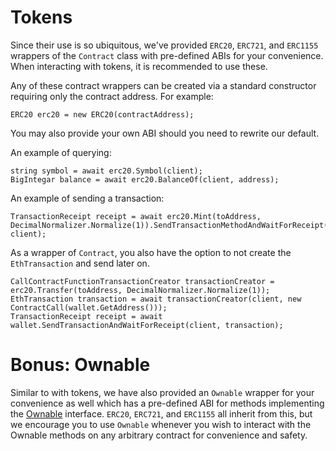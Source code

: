# Tokens 

Since their use is so ubiquitous, we've provided `ERC20`, `ERC721`, and `ERC1155` wrappers of the `Contract` class with pre-defined ABIs for your convenience. When interacting with tokens, it is recommended to use these.

Any of these contract wrappers can be created via a standard constructor requiring only the contract address. For example:
```
ERC20 erc20 = new ERC20(contractAddress);
```
You may also provide your own ABI should you need to rewrite our default.

An example of querying:
```
string symbol = await erc20.Symbol(client);
BigIntegar balance = await erc20.BalanceOf(client, address);
```

An example of sending a transaction:
```
TransactionReceipt receipt = await erc20.Mint(toAddress, DecimalNormalizer.Normalize(1)).SendTransactionMethodAndWaitForReceipt(wallet, client);
```
As a wrapper of `Contract`, you also have the option to not create the `EthTransaction` and send later on.
```
CallContractFunctionTransactionCreator transactionCreator = erc20.Transfer(toAddress, DecimalNormalizer.Normalize(1));
EthTransaction transaction = await transactionCreator(client, new ContractCall(wallet.GetAddress()));
TransactionReceipt receipt = await wallet.SendTransactionAndWaitForReceipt(client, transaction);
```

# Bonus: Ownable

Similar to with tokens, we have also provided an `Ownable` wrapper for your convenience as well which has a pre-defined ABI for methods implementing the [Ownable](https://docs.openzeppelin.com/contracts/2.x/access-control#ownership-and-ownable) interface.
`ERC20`, `ERC721`, and `ERC1155` all inherit from this, but we encourage you to use `Ownable` whenever you wish to interact with the Ownable methods on any arbitrary contract for convenience and safety.